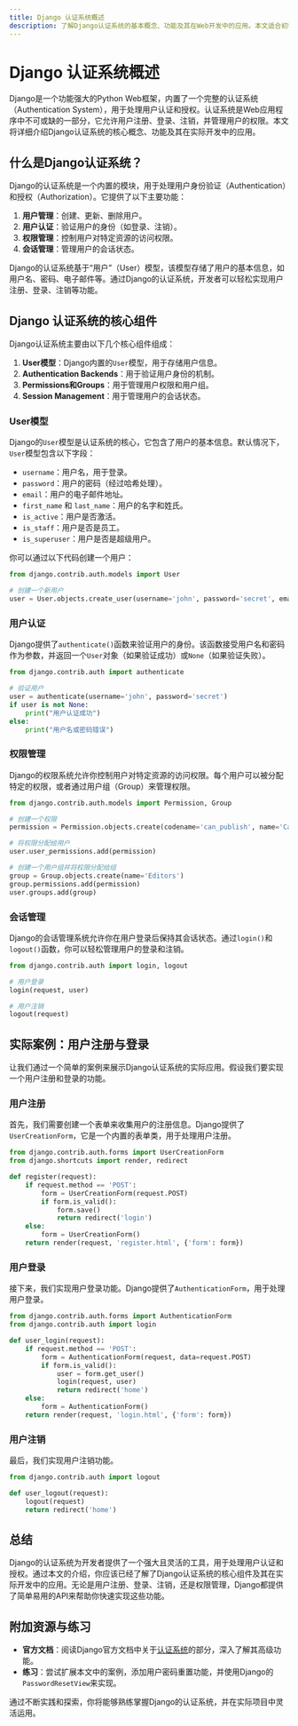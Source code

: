 ```yaml
---
title: Django 认证系统概述
description: 了解Django认证系统的基本概念、功能及其在Web开发中的应用。本文适合初学者，包含代码示例和实际案例。
---
```


# Django 认证系统概述

Django是一个功能强大的Python Web框架，内置了一个完整的认证系统（Authentication System），用于处理用户认证和授权。认证系统是Web应用程序中不可或缺的一部分，它允许用户注册、登录、注销，并管理用户的权限。本文将详细介绍Django认证系统的核心概念、功能及其在实际开发中的应用。

## 什么是Django认证系统？

Django的认证系统是一个内置的模块，用于处理用户身份验证（Authentication）和授权（Authorization）。它提供了以下主要功能：

1. **用户管理**：创建、更新、删除用户。
2. **用户认证**：验证用户的身份（如登录、注销）。
3. **权限管理**：控制用户对特定资源的访问权限。
4. **会话管理**：管理用户的会话状态。

Django的认证系统基于“用户”（User）模型，该模型存储了用户的基本信息，如用户名、密码、电子邮件等。通过Django的认证系统，开发者可以轻松实现用户注册、登录、注销等功能。

## Django 认证系统的核心组件

Django认证系统主要由以下几个核心组件组成：

1. **User模型**：Django内置的`User`模型，用于存储用户信息。
2. **Authentication Backends**：用于验证用户身份的机制。
3. **Permissions和Groups**：用于管理用户权限和用户组。
4. **Session Management**：用于管理用户的会话状态。

### User模型

Django的`User`模型是认证系统的核心，它包含了用户的基本信息。默认情况下，`User`模型包含以下字段：

- `username`：用户名，用于登录。
- `password`：用户的密码（经过哈希处理）。
- `email`：用户的电子邮件地址。
- `first_name` 和 `last_name`：用户的名字和姓氏。
- `is_active`：用户是否激活。
- `is_staff`：用户是否是员工。
- `is_superuser`：用户是否是超级用户。

你可以通过以下代码创建一个用户：

```python
from django.contrib.auth.models import User

# 创建一个新用户
user = User.objects.create_user(username='john', password='secret', email='john@example.com')
```

### 用户认证

Django提供了`authenticate()`函数来验证用户的身份。该函数接受用户名和密码作为参数，并返回一个`User`对象（如果验证成功）或`None`（如果验证失败）。

```python
from django.contrib.auth import authenticate

# 验证用户
user = authenticate(username='john', password='secret')
if user is not None:
    print("用户认证成功")
else:
    print("用户名或密码错误")
```

### 权限管理

Django的权限系统允许你控制用户对特定资源的访问权限。每个用户可以被分配特定的权限，或者通过用户组（Group）来管理权限。

```python
from django.contrib.auth.models import Permission, Group

# 创建一个权限
permission = Permission.objects.create(codename='can_publish', name='Can Publish Posts')

# 将权限分配给用户
user.user_permissions.add(permission)

# 创建一个用户组并将权限分配给组
group = Group.objects.create(name='Editors')
group.permissions.add(permission)
user.groups.add(group)
```

### 会话管理

Django的会话管理系统允许你在用户登录后保持其会话状态。通过`login()`和`logout()`函数，你可以轻松管理用户的登录和注销。

```python
from django.contrib.auth import login, logout

# 用户登录
login(request, user)

# 用户注销
logout(request)
```

## 实际案例：用户注册与登录

让我们通过一个简单的案例来展示Django认证系统的实际应用。假设我们要实现一个用户注册和登录的功能。

### 用户注册

首先，我们需要创建一个表单来收集用户的注册信息。Django提供了`UserCreationForm`，它是一个内置的表单类，用于处理用户注册。

```python
from django.contrib.auth.forms import UserCreationForm
from django.shortcuts import render, redirect

def register(request):
    if request.method == 'POST':
        form = UserCreationForm(request.POST)
        if form.is_valid():
            form.save()
            return redirect('login')
    else:
        form = UserCreationForm()
    return render(request, 'register.html', {'form': form})
```

### 用户登录

接下来，我们实现用户登录功能。Django提供了`AuthenticationForm`，用于处理用户登录。

```python
from django.contrib.auth.forms import AuthenticationForm
from django.contrib.auth import login

def user_login(request):
    if request.method == 'POST':
        form = AuthenticationForm(request, data=request.POST)
        if form.is_valid():
            user = form.get_user()
            login(request, user)
            return redirect('home')
    else:
        form = AuthenticationForm()
    return render(request, 'login.html', {'form': form})
```

### 用户注销

最后，我们实现用户注销功能。

```python
from django.contrib.auth import logout

def user_logout(request):
    logout(request)
    return redirect('home')
```

## 总结

Django的认证系统为开发者提供了一个强大且灵活的工具，用于处理用户认证和授权。通过本文的介绍，你应该已经了解了Django认证系统的核心组件及其在实际开发中的应用。无论是用户注册、登录、注销，还是权限管理，Django都提供了简单易用的API来帮助你快速实现这些功能。

## 附加资源与练习

- **官方文档**：阅读Django官方文档中关于[认证系统](https://docs.djangoproject.com/en/stable/topics/auth/)的部分，深入了解其高级功能。
- **练习**：尝试扩展本文中的案例，添加用户密码重置功能，并使用Django的`PasswordResetView`来实现。

通过不断实践和探索，你将能够熟练掌握Django的认证系统，并在实际项目中灵活运用。